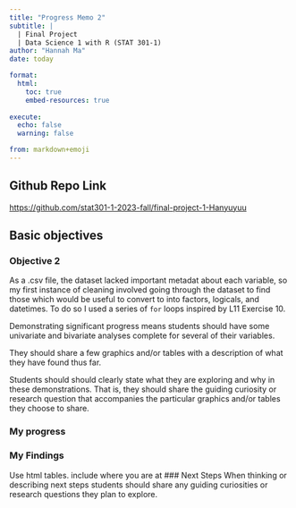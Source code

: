 ```yaml
---
title: "Progress Memo 2"
subtitle: |
  | Final Project 
  | Data Science 1 with R (STAT 301-1)
author: "Hannah Ma"
date: today

format:
  html:
    toc: true
    embed-resources: true
    
execute:
  echo: false
  warning: false

from: markdown+emoji 
---
```


::: {.callout-tip icon="false"}
## Github Repo Link

<https://github.com/stat301-1-2023-fall/final-project-1-Hanyuyuu>
:::
## Basic objectives

### Objective 2
As a .csv file, the dataset lacked important metadat about each variable, so my first instance of cleaning involved going through the dataset to find those which would be useful to convert to into factors, logicals, and datetimes. To do so I used a series of `for` loops inspired by L11 Exercise 10.


Demonstrating significant progress means students should have some univariate and bivariate analyses complete for several of their variables.  


They should share a few graphics and/or tables with a description of what they have found thus far. 

Students should should clearly state what they are exploring and why in these demonstrations. That is, they should share the guiding curiosity or research question that accompanies the particular graphics and/or tables they choose to share. 

### My progress
### My Findings
 Use html tables.
 include where you are at
### Next Steps
When thinking or describing next steps students should share any guiding curiosities or research questions they plan to explore.
